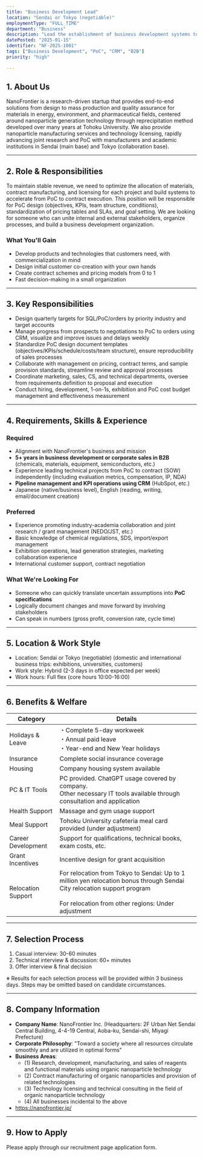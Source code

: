 ```yaml
---
title: "Business Development Lead"
location: "Sendai or Tokyo (negotiable)"
employmentType: "FULL_TIME"
department: "Business"
description: "Lead the establishment of business development systems to accelerate from PoC to contract execution"
datePosted: "2025-01-15"
identifier: "NF-2025-1001"
tags: ["Business Development", "PoC", "CRM", "B2B"]
priority: "high"

---
```


## 1. About Us

NanoFrontier is a research-driven startup that provides end-to-end solutions from design to mass production and quality assurance for materials in energy, environment, and pharmaceutical fields, centered around nanoparticle generation technology through reprecipitation method developed over many years at Tohoku University. We also provide nanoparticle manufacturing services and technology licensing, rapidly advancing joint research and PoC with manufacturers and academic institutions in Sendai (main base) and Tokyo (collaboration base).

---

## 2. Role & Responsibilities

To maintain stable revenue, we need to optimize the allocation of materials, contract manufacturing, and licensing for each project and build systems to accelerate from PoC to contract execution. This position will be responsible for PoC design (objectives, KPIs, team structure, conditions), standardization of pricing tables and SLAs, and goal setting. We are looking for someone who can unite internal and external stakeholders, organize processes, and build a business development organization.

### What You'll Gain

- Develop products and technologies that customers need, with commercialization in mind
- Design initial customer co-creation with your own hands
- Create contract schemes and pricing models from 0 to 1
- Fast decision-making in a small organization

---

## 3. Key Responsibilities

- Design quarterly targets for SQL/PoC/orders by priority industry and target accounts
- Manage progress from prospects to negotiations to PoC to orders using CRM, visualize and improve issues and delays weekly
- Standardize PoC design document templates (objectives/KPIs/schedule/costs/team structure), ensure reproducibility of sales processes
- Collaborate with management on pricing, contract terms, and sample provision standards, streamline review and approval processes
- Coordinate marketing, sales, CS, and technical departments, oversee from requirements definition to proposal and execution
- Conduct hiring, development, 1-on-1s, exhibition and PoC cost budget management and effectiveness measurement

---

## 4. Requirements, Skills & Experience

### Required

- Alignment with NanoFrontier's business and mission
- **5+ years in business development or corporate sales in B2B** (chemicals, materials, equipment, semiconductors, etc.)
- Experience leading technical projects from PoC to contract (SOW) independently (including evaluation metrics, compensation, IP, NDA)
- **Pipeline management and KPI operations using CRM** (HubSpot, etc.)
- Japanese (native/business level), English (reading, writing, email/document creation)

### Preferred

- Experience promoting industry-academia collaboration and joint research / grant management (NEDO/JST, etc.)
- Basic knowledge of chemical regulations, SDS, import/export management
- Exhibition operations, lead generation strategies, marketing collaboration experience
- International customer support, contract negotiation

### What We're Looking For

- Someone who can quickly translate uncertain assumptions into **PoC specifications**
- Logically document changes and move forward by involving stakeholders
- Can speak in numbers (gross profit, conversion rate, cycle time)

---

## 5. Location & Work Style

- Location: Sendai or Tokyo (negotiable) (domestic and international business trips: exhibitions, universities, customers)
- Work style: Hybrid (2-3 days in office expected per week)
- Work hours: Full flex (core hours 10:00-16:00)

---

## 6. Benefits & Welfare

| Category | Details |
| --- | --- |
| Holidays & Leave | ・Complete 5-day workweek<br/>・Annual paid leave<br/>・Year-end and New Year holidays |
| Insurance | Complete social insurance coverage |
| Housing | Company housing system available |
| PC & IT Tools | PC provided. ChatGPT usage covered by company.<br/>Other necessary IT tools available through consultation and application |
| Health Support | Massage and gym usage support |
| Meal Support | Tohoku University cafeteria meal card provided (under adjustment) |
| Career Development | Support for qualifications, technical books, exam costs, etc. |
| Grant Incentives | Incentive design for grant acquisition |
| Relocation Support | For relocation from Tokyo to Sendai: Up to 1 million yen relocation bonus through Sendai City relocation support program<br/><br/>For relocation from other regions: Under adjustment |

---

## 7. Selection Process

1. Casual interview: 30-60 minutes
2. Technical interview & discussion: 60+ minutes
3. Offer interview & final decision

※ Results for each selection process will be provided within 3 business days. Steps may be omitted based on candidate circumstances.

---

## 8. Company Information

- **Company Name**: NanoFrontier Inc. (Headquarters: 2F Urban Net Sendai Central Building, 4-4-19 Central, Aoba-ku, Sendai-shi, Miyagi Prefecture)
- **Corporate Philosophy**: "Toward a society where all resources circulate smoothly and are utilized in optimal forms"
- **Business Areas**: 
  - (1) Research, development, manufacturing, and sales of reagents and functional materials using organic nanoparticle technology
  - (2) Contract manufacturing of organic nanoparticles and provision of related technologies
  - (3) Technology licensing and technical consulting in the field of organic nanoparticle technology
  - (4) All businesses incidental to the above
- https://nanofrontier.jp/

---

## 9. How to Apply

Please apply through our recruitment page application form.


